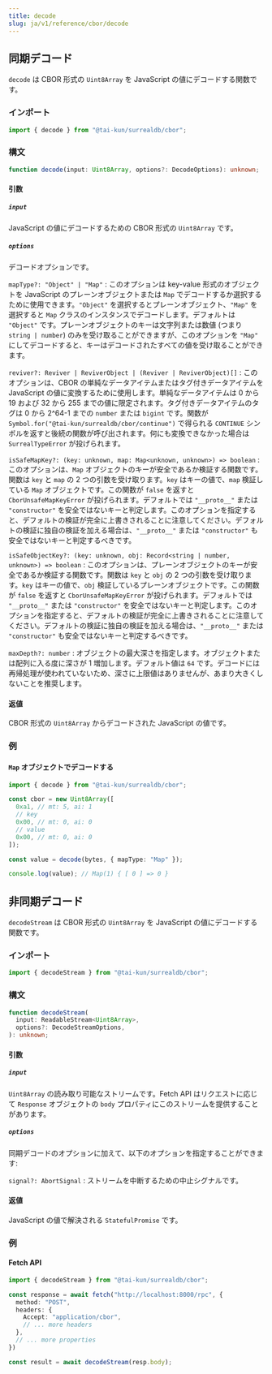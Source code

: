 ```yaml
---
title: decode
slug: ja/v1/reference/cbor/decode
---
```


## 同期デコード

`decode` は CBOR 形式の `Uint8Array` を JavaScript の値にデコードする関数です。

### インポート

```ts
import { decode } from "@tai-kun/surrealdb/cbor";
```

### 構文

```ts
function decode(input: Uint8Array, options?: DecodeOptions): unknown;
```

#### 引数

##### `input`

JavaScript の値にデコードするための CBOR 形式の `Uint8Array` です。

##### `options`

デコードオプションです。

`mapType?: "Object" | "Map"`
:   このオプションは key-value 形式のオブジェクトを JavaScript のプレーンオブジェクトまたは `Map` でデコードするか選択するために使用できます。`"Object"` を選択するとプレーンオブジェクト、`"Map"` を選択すると `Map` クラスのインスタンスでデコードします。デフォルトは `"Object"` です。プレーンオブジェクトのキーは文字列または数値 (つまり `string | number`) のみを受け取ることができますが、このオプションを `"Map"` にしてデコードすると、キーはデコードされたすべての値を受け取ることができます。

`reviver?: Reviver | ReviverObject | (Reviver | ReviverObject)[]`
:   このオプションは、CBOR の単純なデータアイテムまたはタグ付きデータアイテムを JavaScript の値に変換するために使用します。単純なデータアイテムは 0 から 19 および 32 から 255 までの値に限定されます。タグ付きデータアイテムのタグは 0 から 2^64-1 までの `number` または `bigint` です。関数が `Symbol.for("@tai-kun/surrealdb/cbor/continue")` で得られる `CONTINUE` シンボルを返すと後続の関数が呼び出されます。何にも変換できなかった場合は `SurrealTypeError` が投げられます。

`isSafeMapKey?: (key: unknown, map: Map<unknown, unknown>) => boolean`
:   このオプションは、`Map` オブジェクトのキーが安全であるか検証する関数です。関数は `key` と `map` の 2 つの引数を受け取ります。`key` はキーの値で、`map` 検証している `Map` オブジェクトです。この関数が `false` を返すと `CborUnsafeMapKeyError` が投げられます。デフォルトでは `"__proto__"` または `"constructor"` を安全ではないキーと判定します。このオプションを指定すると、デフォルトの検証が完全に上書きされることに注意してください。デフォルトの検証に独自の検証を加える場合は、`"__proto__"` または `"constructor"` も安全ではないキーと判定するべきです。

`isSafeObjectKey?: (key: unknown, obj: Record<string | number, unknown>) => boolean`
:   このオプションは、プレーンオブジェクトのキーが安全であるか検証する関数です。関数は `key` と `obj` の 2 つの引数を受け取ります。`key` はキーの値で、`obj` 検証しているプレーンオブジェクトです。この関数が `false` を返すと `CborUnsafeMapKeyError` が投げられます。デフォルトでは `"__proto__"` または `"constructor"` を安全ではないキーと判定します。このオプションを指定すると、デフォルトの検証が完全に上書きされることに注意してください。デフォルトの検証に独自の検証を加える場合は、`"__proto__"` または `"constructor"` も安全ではないキーと判定するべきです。

`maxDepth?: number`
:   オブジェクトの最大深さを指定します。オブジェクトまたは配列に入る度に深さが 1 増加します。デフォルト値は `64` です。デコードには再帰処理が使われていないため、深さに上限値はありませんが、あまり大きくしないことを推奨します。

#### 返値

CBOR 形式の `Uint8Array` からデコードされた JavaScript の値です。

### 例

#### `Map` オブジェクトでデコードする

```ts
import { decode } from "@tai-kun/surrealdb/cbor";

const cbor = new Uint8Array([
  0xa1, // mt: 5, ai: 1
  // key
  0x00, // mt: 0, ai: 0
  // value
  0x00, // mt: 0, ai: 0
]);

const value = decode(bytes, { mapType: "Map" });

console.log(value); // Map(1) { [ 0 ] => 0 }
```

## 非同期デコード

`decodeStream` は CBOR 形式の `Uint8Array` を JavaScript の値にデコードする関数です。

### インポート

```ts
import { decodeStream } from "@tai-kun/surrealdb/cbor";
```

### 構文

```ts
function decodeStream(
  input: ReadableStream<Uint8Array>,
  options?: DecodeStreamOptions,
): unknown;
```

#### 引数

##### `input`

`Uint8Array` の読み取り可能なストリームです。Fetch API はリクエストに応じて `Response` オブジェクトの `body` プロパティにこのストリームを提供することがあります。

##### `options`

同期デコードのオプションに加えて、以下のオプションを指定することができます:

`signal?: AbortSignal`
:   ストリームを中断するための中止シグナルです。

#### 返値

JavaScript の値で解決される `StatefulPromise` です。

### 例

#### Fetch API

```ts
import { decodeStream } from "@tai-kun/surrealdb/cbor";

const response = await fetch("http://localhost:8000/rpc", {
  method: "POST",
  headers: {
    Accept: "application/cbor",
    // ... more headers
  },
  // ... more properties
})

const result = await decodeStream(resp.body);
```

